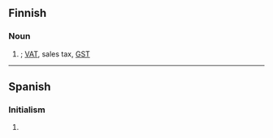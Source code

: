 {{also|alv|älv|alv.}}
==Finnish==

===Noun===
{{head|fi|noun}}

# {{lb|fi|taxation}} {{initialism of|lang=fi|arvonlisävero}}; {{q|British}} [[VAT]], {{q|Canada and US}} sales tax, {{q|Australia and New Zealand}} [[GST]]

----

==Spanish==

===Initialism===
{{rfc-header|Initialism}}
{{head|es|initialism}}

# {{lb|es|Honduras|Mexico|vulgar|slang}} {{initialism of|a la verga|lang=es}}